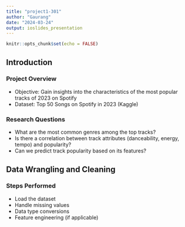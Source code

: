 ---
title: "project1-301"
author: "Gaurang"
date: "2024-03-24"
output: ioslides_presentation
---

```{r setup, include=FALSE}
knitr::opts_chunk$set(echo = FALSE)
```

## Introduction

### Project Overview
- Objective: Gain insights into the characteristics of the most popular tracks of 2023 on Spotify
- Dataset: Top 50 Songs on Spotify in 2023 (Kaggle)

### Research Questions
- What are the most common genres among the top tracks?
- Is there a correlation between track attributes (danceability, energy, tempo) and popularity?
- Can we predict track popularity based on its features?

## Data Wrangling and Cleaning

### Steps Performed
- Load the dataset
- Handle missing values
- Data type conversions
- Feature engineering (if applicable)
